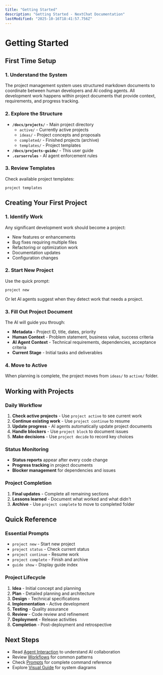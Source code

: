 ```yaml
---
title: "Getting Started"
description: "Getting Started - NextChat Documentation"
lastModified: "2025-10-16T18:41:57.756Z"
---
```


# Getting Started

## First Time Setup

### 1. Understand the System
The project management system uses structured markdown documents to coordinate between human developers and AI coding agents. All development work happens within project documents that provide context, requirements, and progress tracking.

### 2. Explore the Structure
- **`/docs/projects/`** - Main project directory
  - `active/` - Currently active projects
  - `ideas/` - Project concepts and proposals
  - `completed/` - Finished projects (archive)
  - `templates/` - Project templates
- **`/docs/projects-guide/`** - This user guide
- **`.cursorrules`** - AI agent enforcement rules

### 3. Review Templates
Check available project templates:
```
project templates
```

## Creating Your First Project

### 1. Identify Work
Any significant development work should become a project:
- New features or enhancements
- Bug fixes requiring multiple files
- Refactoring or optimization work
- Documentation updates
- Configuration changes

### 2. Start New Project
Use the quick prompt:
```
project new
```

Or let AI agents suggest when they detect work that needs a project.

### 3. Fill Out Project Document
The AI will guide you through:
- **Metadata** - Project ID, title, dates, priority
- **Human Context** - Problem statement, business value, success criteria
- **AI Agent Context** - Technical requirements, dependencies, acceptance criteria
- **Current Stage** - Initial tasks and deliverables

### 4. Move to Active
When planning is complete, the project moves from `ideas/` to `active/` folder.

## Working with Projects

### Daily Workflow
1. **Check active projects** - Use `project active` to see current work
2. **Continue existing work** - Use `project continue` to resume
3. **Update progress** - AI agents automatically update project documents
4. **Handle blockers** - Use `project block` to document issues
5. **Make decisions** - Use `project decide` to record key choices

### Status Monitoring
- **Status reports** appear after every code change
- **Progress tracking** in project documents
- **Blocker management** for dependencies and issues

### Project Completion
1. **Final updates** - Complete all remaining sections
2. **Lessons learned** - Document what worked and what didn't
3. **Archive** - Use `project complete` to move to completed folder

## Quick Reference

### Essential Prompts
- `project new` - Start new project
- `project status` - Check current status
- `project continue` - Resume work
- `project complete` - Finish and archive
- `guide show` - Display guide index

### Project Lifecycle
1. **Idea** - Initial concept and planning
2. **Plan** - Detailed planning and architecture
3. **Design** - Technical specifications
4. **Implementation** - Active development
5. **Testing** - Quality assurance
6. **Review** - Code review and refinement
7. **Deployment** - Release activities
8. **Completion** - Post-deployment and retrospective

## Next Steps

- Read [Agent Interaction](/docs/agent-interaction.md) to understand AI collaboration
- Review [Workflows](/docs/workflows.md) for common patterns
- Check [Prompts](/docs/prompts.md) for complete command reference
- Explore [Visual Guide](/docs/visual-guide.md) for system diagrams

